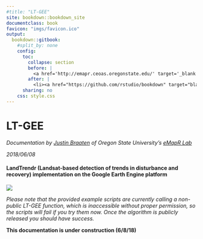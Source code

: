```yaml
---
#title: "LT-GEE"
site: bookdown::bookdown_site
documentclass: book
favicon: "imgs/favicon.ico"
output:
  bookdown::gitbook:
    #split_by: none
    config:
      toc:
        collapse: section
        before: |
          <a href='http://emapr.ceoas.oregonstate.edu/' target='_blank'><img src='imgs/emapr_print_logo.svg' style='margin-left:13px; margin-top:13px; height:40px'></li></a>
        after: |
          <li><a href="https://github.com/rstudio/bookdown" target="blank">Published with bookdown</a></li>
      sharing: no
    css: style.css
---
```


# LT-GEE{-}

*Documentation by [Justin Braaten](https://github.com/jdbcode) of Oregon State University's [eMapR Lab](http://emapr.ceoas.oregonstate.edu/)*

*2018/06/08*

#### LandTrendr (Landsat-based detection of trends in disturbance and recovery) implementation on the Google Earth Engine platform {-}

<img src='imgs/lt_gee_symbols.png'>

*Please note that the provided example scripts are currently calling a non-public LT-GEE function, which is inaccessible without proper permission, so the scripts will fail if you try them now. Once the algorithm is publicly released you should have success.*



**This documentation is under construction (6/8/18)**